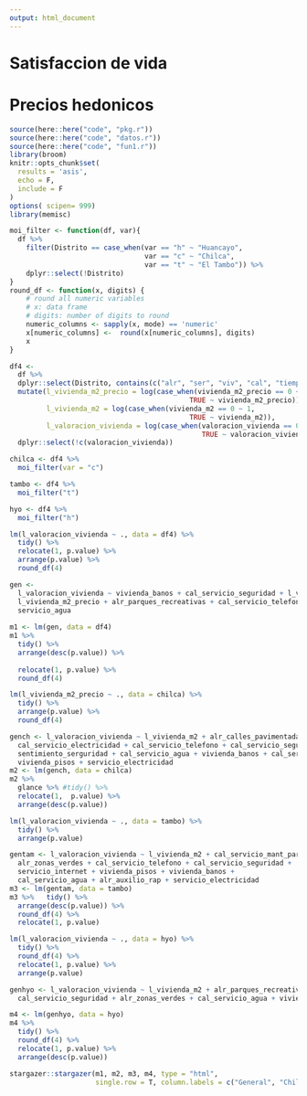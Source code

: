 ```yaml
---
output: html_document
---
```


# Satisfaccion de vida



# Precios hedonicos

```r
source(here::here("code", "pkg.r"))
source(here::here("code", "datos.r"))
source(here::here("code", "fun1.r"))
library(broom)
knitr::opts_chunk$set(
  results = 'asis', 
  echo = F, 
  include = F
)
options( scipen= 999)
library(memisc)
```

```r
moi_filter <- function(df, var){
  df %>% 
    filter(Distrito == case_when(var == "h" ~ "Huancayo",
                                 var == "c" ~ "Chilca", 
                                 var == "t" ~ "El Tambo")) %>% 
    dplyr::select(!Distrito)
}
round_df <- function(x, digits) {
    # round all numeric variables
    # x: data frame 
    # digits: number of digits to round
    numeric_columns <- sapply(x, mode) == 'numeric'
    x[numeric_columns] <-  round(x[numeric_columns], digits)
    x
}

```


```r
df4 <- 
  df %>% 
  dplyr::select(Distrito, contains(c("alr", "ser", "viv", "cal", "tiempo"))) %>% 
  mutate(l_vivienda_m2_precio = log(case_when(vivienda_m2_precio == 0 ~ 1,
                                            TRUE ~ vivienda_m2_precio)),
         l_vivienda_m2 = log(case_when(vivienda_m2 == 0 ~ 1,
                                            TRUE ~ vivienda_m2)),
         l_valoracion_vivienda = log(case_when(valoracion_vivienda == 0 ~ 1, 
                                               TRUE ~ valoracion_vivienda))) %>% 
  dplyr::select(!c(valoracion_vivienda))

```

```r
chilca <- df4 %>% 
  moi_filter(var = "c")

tambo <- df4 %>% 
  moi_filter("t")

hyo <- df4 %>% 
  moi_filter("h")
```

```r
lm(l_valoracion_vivienda ~ ., data = df4) %>% 
  tidy() %>% 
  relocate(1, p.value) %>% 
  arrange(p.value) %>% 
  round_df(4)
```

```r
gen <- 
  l_valoracion_vivienda ~ vivienda_banos + cal_servicio_seguridad + l_vivienda_m2 + vivienda_banos + vivienda_pisos +
  l_vivienda_m2_precio + alr_parques_recreativas + cal_servicio_telefono + servicio_agua + cal_servicio_seguridad + alr_parques_recreativas +
  servicio_agua 
  
m1 <- lm(gen, data = df4) 
m1 %>% 
  tidy() %>% 
  arrange(desc(p.value)) %>% 
  
  relocate(1, p.value) %>% 
  round_df(4)
```

```r
lm(l_vivienda_m2_precio ~ ., data = chilca) %>% 
  tidy() %>% 
  arrange(p.value) %>% 
  round_df(4)
```


```r
gench <- l_valoracion_vivienda ~ l_vivienda_m2 + alr_calles_pavimentadas  +   
  cal_servicio_electricidad + cal_servicio_telefono + cal_servicio_seguridad +
  sentimiento_serguridad + cal_servicio_agua + vivienda_banos + cal_servicio_telefono + alr_calles_pavimentadas + 
  vivienda_pisos + servicio_electricidad
m2 <- lm(gench, data = chilca) 
m2 %>% 
  glance %>% #tidy() %>% 
  relocate(1,  p.value) %>% 
  arrange(desc(p.value))
```

```r
lm(l_valoracion_vivienda ~ ., data = tambo) %>% 
  tidy() %>% 
  arrange(p.value)
```

```r
gentam <- l_valoracion_vivienda ~ l_vivienda_m2 + cal_servicio_mant_parq + cal_servicio_basura +
  alr_zonas_verdes + cal_servicio_telefono + cal_servicio_seguridad + 
  servicio_internet + vivienda_pisos + vivienda_banos +
  cal_servicio_agua + alr_auxilio_rap + servicio_electricidad 
m3 <- lm(gentam, data = tambo)  
m3 %>%   tidy() %>% 
  arrange(desc(p.value)) %>% 
  round_df(4) %>% 
  relocate(1, p.value)
```

```r
lm(l_valoracion_vivienda ~ ., data = hyo) %>% 
  tidy() %>% 
  round_df(4) %>% 
  relocate(1, p.value) %>% 
  arrange(p.value)
```

```r
genhyo <- l_valoracion_vivienda ~ l_vivienda_m2 + alr_parques_recreativas  + cal_servicio_internet + vivienda_banos + servicio_internet +
  cal_servicio_seguridad + alr_zonas_verdes + cal_servicio_agua + vivienda_cuartos + cal_servicio_basura

m4 <- lm(genhyo, data = hyo) 
m4 %>% 
  tidy() %>% 
  round_df(4) %>% 
  relocate(1, p.value) %>% 
  arrange(desc(p.value))
```

```r
stargazer::stargazer(m1, m2, m3, m4, type = "html", 
                     single.row = T, column.labels = c("General", "Chilca", "El Tambo", "Huancayo"))
```

